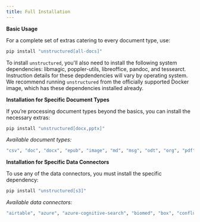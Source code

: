 ```yaml
---
title: Full Installation
---
```


**Basic Usage**

For a complete set of extras catering to every document type, use:

```bash
pip install "unstructured[all-docs]"
```

To install `unstructured`, you'll also need to install the following system dependencies: libmagic, poppler-utils, libreoffice, pandoc, and tessearct.
Instruction details for these depdendencies will vary by operating system. We recommend
running `unstructured` from the officially supported Docker image, which has these dependencies
installed already.


**Installation for Specific Document Types**

If you’re processing document types beyond the basics, you can install the necessary extras:

```bash
pip install "unstructured[docx,pptx]"

```


_Available document types:_

```bash
"csv", "doc", "docx", "epub", "image", "md", "msg", "odt", "org", "pdf", "ppt", "pptx", "rtf", "rst", "tsv", "xlsx"

```



**Installation for Specific Data Connectors**

To use any of the data connectors, you must install the specific dependency:

```bash
pip install "unstructured[s3]"

```


_Available data connectors:_

```bash
"airtable", "azure", "azure-cognitive-search", "biomed", "box", "confluence", "delta-table", "discord", "dropbox", "elasticsearch", "gcs", "github", "gitlab", "google-drive", "jira", "mongodb", "notion", "opensearch", "onedrive", "outlook", "reddit", "s3", "sharepoint", "salesforce", "slack", "wikipedia"

```
